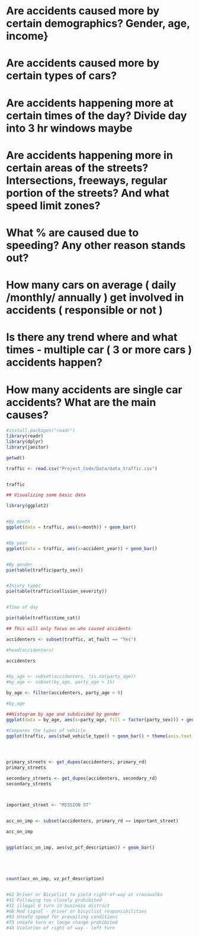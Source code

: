 # Are accidents caused more by certain demographics? Gender, age, income}

# 

# Are accidents caused more by certain types of cars?

# 

# Are accidents happening more at certain times of the day? Divide day into 3 hr windows maybe

# 

# Are accidents happening more in certain areas of the streets? Intersections, freeways, regular portion of the streets? And what speed limit zones?

# 

# What % are caused due to speeding? Any other reason stands out?

# 

# How many cars on average ( daily /monthly/ annually ) get involved in accidents ( responsible or not )

# 

# Is there any trend where and what times - multiple car ( 3 or more cars ) accidents happen?

# 

# How many accidents are single car accidents? What are the main causes?

```r

#install.packages("readr")
library(readr)
library(dplyr)
library(janitor)

getwd()

traffic <- read.csv("Project_Code/Data/data_traffic.csv")


traffic

```

```r
## Visualizing some basic data

library(ggplot2)


#By month
ggplot(data = traffic, aes(x=month)) + geom_bar()


#By year
ggplot(data = traffic, aes(x=accident_year)) + geom_bar()


#By gender
pie(table(traffic$party_sex))


#Injury types
pie(table(traffic$collision_severity))


#Time of day

pie(table(traffic$time_cat))


```

```r
## This will only focus on who caused accidents

accidenters <- subset(traffic, at_fault == "Yes")

#head(accidenters)

accidenters


#by_age <- subset(accidenters, !is.na(party_age))
#by_age <- subset(by_age, party_age > 15)      

by_age <- filter(accidenters, party_age > 0)

#by_age

##Histogram by age and subdivided by gender
ggplot(data = by_age, aes(x=party_age, fill = factor(party_sex))) + geom_histogram()


```

```r


#Compares the types of vehicle
ggplot(traffic, aes(stwd_vehicle_type)) + geom_bar() + theme(axis.text.x = element_text(angle = 90))




primary_streets <- get_dupes(accidenters, primary_rd)
primary_streets 

secondary_streets <- get_dupes(accidenters, secondary_rd)
secondary_streets



important_street <- "MISSION ST"


acc_on_imp <- subset(accidenters, primary_rd == important_street)

acc_on_imp


ggplot(acc_on_imp, aes(vz_pcf_description)) + geom_bar()





count(acc_on_imp, vz_pcf_description)


#62 Driver or Bicyclist to yield right-of-way at crosswalks
#41 Following too closely prohibited
#31 illegal U turn in business district
#68 Red signal - driver or bicyclist responsibilities
#93 Unsafe speed for prevailing conditions
#73 unsafe turn or lange change prohibited
#43 Violation of right of way - left turn



```
